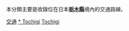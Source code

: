 {{Catnav|頁面分類|各種主題的頁面分類|按國家分類|各國交通|日本交通}}
{{Catnav|頁面分類|人类社会|交通|各國交通|日本交通}}

本分類主要是收錄位在日本'''[[栃木縣|栃木縣]]'''境內的交通路線。
{{日本行政區劃分類導航|交通}}
{{Commons category|Transport in Tochigi prefecture}}

[[Category:栃木縣|交通]]
[[Category:關東地方交通|* Tochigi]]
[[Category:日本各都道府縣交通|Tochigi]]